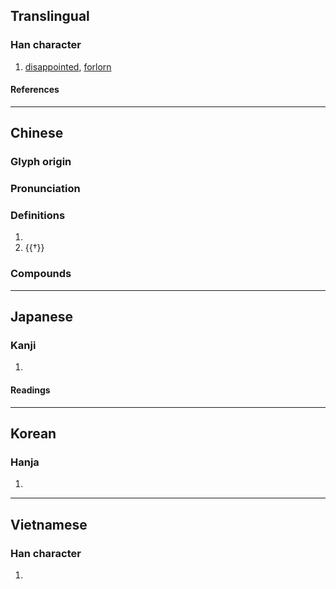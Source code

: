 {{character info/new}}
==Translingual==

===Han character===
{{Han char|rn=9|rad=人|as=06|sn=8|four=23214|canj=OJHP|ids=⿰亻宅}}

# [[disappointed]], [[forlorn]]

====References====
{{Han ref|kx=0102.130|dkj=00602|dj=0216.110|hdz=10154.030|uh=4F98}}

----

==Chinese==
{{zh-forms}}

===Glyph origin===
{{Han etym}}

===Pronunciation===
{{zh-pron
|m=chà
|c=caa3
|mc=y
|oc=y
|cat=
}}

===Definitions===
{{zh-hanzi}}

# {{zh-used in|侘傺}}
# {{†}} {{zh-alt-form|詫|to [[brag]]; to [[boast]]}}

===Compounds===
{{zh-der|侘傺}}

----

==Japanese==

===Kanji===
{{ja-kanji|grade=|rs=人06}}

# {{rfdef|ja|sort=人06}}

====Readings====
{{ja-readings
|goon=ちゃ
|kanon=た
|kun=ほこ-る, わ-びる, わび-し.い
}}

----

==Korean==

===Hanja===
{{ko-hanja|차}}

# {{rfdef|ko|sort=人06}}

----

==Vietnamese==

===Han character===
{{vi-readings|reading=[[sá]]|rs=人06}}

# {{rfdef|vi|sort=人06}}